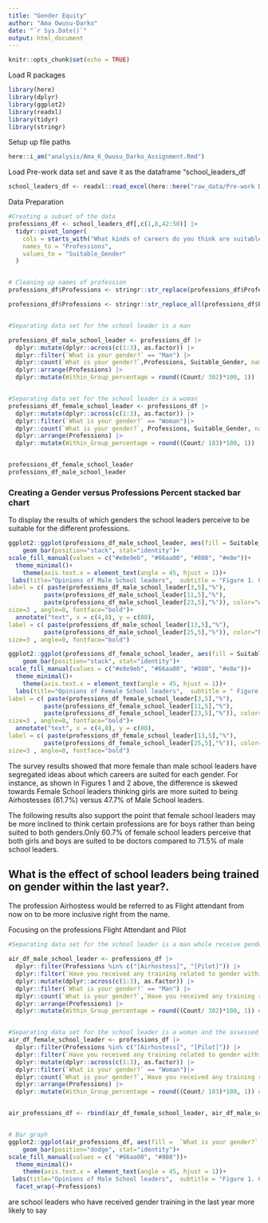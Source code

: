 ```yaml
---
title: "Gender Equity"
author: "Ama Owusu-Darko"
date: "`r Sys.Date()`"
output: html_document
---
```


```r
knitr::opts_chunk$set(echo = TRUE)
```

Load R packages

```r
library(here)
library(dplyr)
library(ggplot2)
library(readxl)
library(tidyr)
library(stringr)
```

Setup up file paths


```r
here::i_am("analysis/Ama_K_Owusu_Darko_Assignment.Rmd")
```

Load Pre-work data set and save it as the dataframe "school_leaders_df

```r
school_leaders_df <- readxl::read_excel(here::here("raw_data/Pre-work Dataset.xlsx"))


```

Data Preparation
```r

#Creating a subset of the data
professions_df <- school_leaders_df[,c(1,8,42:50)] |> 
  tidyr::pivot_longer(
    cols = starts_with("What kinds of careers do you think are suitable for students?"),
    names_to = "Professions",
    values_to = "Suitable_Gender"
  )


# Cleaning up names of profession
professions_df$Professions <- stringr::str_replace(professions_df$Professions,"What kinds of careers do you think are suitable for students?", "" )

professions_df$Professions <- stringr::str_replace_all(professions_df$Professions,"[?\\n ]", "" )


#Separating data set for the school leader is a man 

professions_df_male_school_leader <- professions_df |>  
  dplyr::mutate(dplyr::across(c(1:3), as.factor)) |> 
  dplyr::filter(`What is your gender?` == "Man") |> 
  dplyr::count(`What is your gender?`,Professions, Suitable_Gender, name = "Count") |> 
  dplyr::arrange(Professions) |> 
  dplyr::mutate(Within_Group_percentage = round((Count/ 302)*100, 1))


#Separating data set for the school leader is a woman
professions_df_female_school_leader <- professions_df |>  
  dplyr::mutate(dplyr::across(c(1:3), as.factor)) |> 
  dplyr::filter(`What is your gender?` == "Woman")|>  
  dplyr::count(`What is your gender?`, Professions, Suitable_Gender, name = "Count") |> 
  dplyr::arrange(Professions) |> 
  dplyr::mutate(Within_Group_percentage = round((Count/ 183)*100, 1))


professions_df_female_school_leader
professions_df_male_school_leader
```

### Creating a Gender versus Professions Percent stacked bar chart 
To display the results of which genders the school leaders perceive to be suitable for the different professions. 

```r

ggplot2::ggplot(professions_df_male_school_leader, aes(fill = Suitable_Gender,  x = Professions, y=Within_Group_percentage ))+
    geom_bar(position="stack", stat="identity")+
scale_fill_manual(values = c("#e8e9eb", "#66aa00", "#808", "#e8e"))+
  theme_minimal()+
    theme(axis.text.x = element_text(angle = 45, hjust = 1))+
 labs(title="Opinions of Male School leaders",  subtitle = "Figure 1. On suitable professions for Boys versus Girls") + annotate("text", x = c(1,3, 6), y = c(30), 
label = c( paste(professions_df_male_school_leader[3,5],"%"), 
          paste(professions_df_male_school_leader[11,5],"%"),
          paste(professions_df_male_school_leader[23,5],"%")), color="white", 
size=3 , angle=0, fontface="bold")+
  annotate("text", x = c(4,8), y = c(80), 
label = c( paste(professions_df_male_school_leader[13,5],"%"),
          paste(professions_df_male_school_leader[25,5],"%")), color="black", 
size=3 , angle=0, fontface="bold")

ggplot2::ggplot(professions_df_female_school_leader, aes(fill = Suitable_Gender,  x = Professions, y= Within_Group_percentage ))+
    geom_bar(position="stack", stat="identity")+
scale_fill_manual(values = c("#e8e9eb", "#66aa00", "#808", "#e8e"))+
  theme_minimal()+
    theme(axis.text.x = element_text(angle = 45, hjust = 1))+
  labs(title="Opinions of Female School leaders",  subtitle = " Figure 2. On suitable professions for Boys versus Girls")+ annotate("text", x = c(1,3, 6), y = c(30), 
label = c( paste(professions_df_female_school_leader[3,5],"%"), 
          paste(professions_df_female_school_leader[11,5],"%"),
          paste(professions_df_female_school_leader[23,5],"%")), color="white", 
size=3 , angle=0, fontface="bold")+
  annotate("text", x = c(4,8), y = c(80), 
label = c( paste(professions_df_female_school_leader[13,5],"%"),
          paste(professions_df_female_school_leader[25,5],"%")), color="black", 
size=3 , angle=0, fontface="bold")
```

The survey results showed that more female than male school leaders have segregated ideas about which careers are suited for each gender. For instance, as shown in Figures 1 and 2 above, the difference is skewed towards Female School leaders thinking girls are more suited to being Airhostesses (61.7%) versus 47.7% of Male School leaders. 

The following results also support the point that female school leaders may be more inclined to think certain professions are for boys rather than being suited to both genders.Only 60.7% of female school leaders perceive that both girls and boys are suited to be doctors compared to 71.5% of male school leaders.


## What is the effect of school leaders being trained on gender within the last year?.

The profession Airhostess would be referred to as Flight attendant from now on to be more inclusive right from the name.

Focusing on the professions Flight Attendant and Pilot

```r
#Separating data set for the school leader is a man whole receive gender training and the assessed professions are Air Hostess and Pilot

air_df_male_school_leader <- professions_df |>  
  dplyr::filter(Professions %in% c("[Airhostess]", "[Pilot]")) |> 
  dplyr::filter(`Have you received any training related to gender within the last 1 year?` == "Yes") |> 
  dplyr::mutate(dplyr::across(c(1:3), as.factor)) |> 
  dplyr::filter(`What is your gender?` == "Man") |> 
  dplyr::count(`What is your gender?`,`Have you received any training related to gender within the last 1 year?`,Professions, Suitable_Gender, name = "Count") |> 
  dplyr::arrange(Professions) |> 
  dplyr::mutate(Within_Group_percentage = round((Count/ 302)*100, 1)) # There are 302 males school leaders


#Separating data set for the school leader is a woman and the assessed professions are Air Hostess and Pilot
air_df_female_school_leader <- professions_df |>  
  dplyr::filter(Professions %in% c("[Airhostess]", "[Pilot]")) |>
  dplyr::filter(`Have you received any training related to gender within the last 1 year?` == "Yes") |>
  dplyr::mutate(dplyr::across(c(1:3), as.factor)) |> 
  dplyr::filter(`What is your gender?` == "Woman")|>  
  dplyr::count(`What is your gender?`,`Have you received any training related to gender within the last 1 year?`,Professions, Suitable_Gender, name = "Count") |> 
  dplyr::arrange(Professions) |> 
  dplyr::mutate(Within_Group_percentage = round((Count/ 183)*100, 1)) # There are 183 female school leaders


air_professions_df <- rbind(air_df_female_school_leader, air_df_male_school_leader)


# Bar graph
ggplot2::ggplot(air_professions_df, aes(fill =  `What is your gender?`,  x = Suitable_Gender, y= Count ))+
    geom_bar(position="dodge", stat="identity")+
scale_fill_manual(values = c( "#66aa00", "#808"))+
  theme_minimal()+
    theme(axis.text.x = element_text(angle = 45, hjust = 1))+
 labs(title="Opinions of Male School leaders",  subtitle = "Figure 1. On suitable professions for Boys versus Girls")+
  facet_wrap(~Professions)
```


are school leaders who have received gender training in the last year more likely to say 